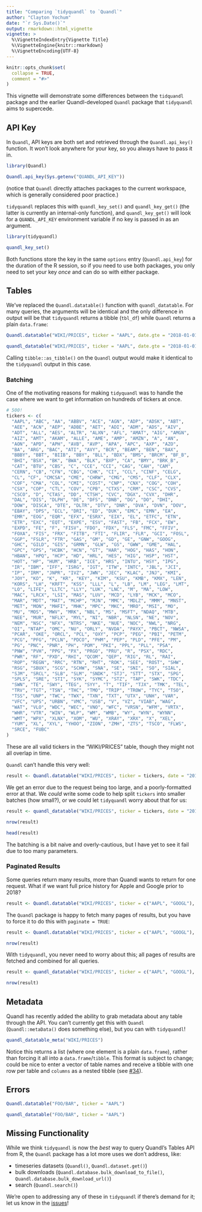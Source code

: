 ```yaml
---
title: "Comparing `tidyquandl` to `Quandl`"
author: "Clayton Yochum"
date: "`r Sys.Date()`"
output: rmarkdown::html_vignette
vignette: >
  %\VignetteIndexEntry{Vignette Title}
  %\VignetteEngine{knitr::rmarkdown}
  %\VignetteEncoding{UTF-8}
---
```


```r
knitr::opts_chunk$set(
  collapse = TRUE,
  comment = "#>"
)
```

This vignette will demonstrate some differences between the `tidquandl` package and the earlier Quandl-developed `Quandl` package that `tidyquandl` aims to supercede.

## API Key

In `Quandl`, API keys are both set and retrieved through the `Quandl.api_key()` function. It won't look anywhere for your key, so you always have to pass it in.

```r
library(Quandl)

Quandl.api_key(Sys.getenv("QUANDL_API_KEY"))
```

(notice that `Quandl` directly attaches packages to the current workspace, which is generally considered poor practice.)

`tidyquandl` replaces this with `quandl_key_set()` and `quandl_key_get()` (the latter is currently an internal-only function), and `quandl_key_get()` will look for a `QUANDL_API_KEY` environment variable if no key is passed in as an argument.

```r
library(tidyquandl)

quandl_key_set()
```

Both functions store the key in the same `options` entry (`Quandl.api_key`) for the duration of the R session, so if you need to use both packages, you only need to set your key _once_ and can do so with either package.


## Tables

We've replaced the `Quandl.datatable()` function with `quandl_datatable`. For many queries, the arguments will be identical and the only difference in output will be that `tidyquandl` returns a tibble (`tbl_df`) while `Quandl` returns a plain `data.frame`:

```r
Quandl.datatable("WIKI/PRICES", ticker = "AAPL", date.gte = "2018-01-01", date.lt = "2018-01-08", qopts.columns = c("ticker", "date", "close", "volume"))

quandl_datatable("WIKI/PRICES", ticker = "AAPL", date.gte = "2018-01-01", date.lt = "2018-01-08", qopts.columns = c("ticker", "date", "close", "volume"))
```

Calling `tibble::as_tibble()` on the `Quandl` output would make it identical to the `tidyquandl` output in this case.


### Batching

One of the motivating reasons for making `tidyquandl` was to handle the case where we want to get information on hundreds of tickers at once.

```r
# 500!
tickers <- c(
  "AAPL", "ABC", "AA", "ABBV", "ACE", "AGN", "ADP", "ADSK", "ABT", 
  "AEE", "ACN", "AEP", "ADBE", "AET", "ADI", "ADM", "ADS", "AIV", 
  "ADT", "ALL", "AES", "ALTR", "ALXN", "AFL", "AMAT", "AIG", "AMGN", 
  "AIZ", "AMT", "AKAM", "ALLE", "AME", "AMP", "AMZN", "A", "AN", 
  "AON", "APD", "APH", "AVB", "AVP", "APA", "APC", "AXP", "AZO", 
  "BA", "ARG", "BAC", "ATI", "AVY", "BCR", "BEAM", "BEN", "BAX", 
  "BBBY", "BBT", "BIIB", "BBY", "BLL", "BDX", "BMS", "BRCM", "BF_B", 
  "BHI", "BSX", "BK", "BWA", "BLK", "BXP", "CA", "BMY", "BRK_B", 
  "CAT", "BTU", "CBS", "C", "CCE", "CCI", "CAG", "CAH", "CAM", 
  "CERN", "CB", "CFN", "CBG", "CHK", "CI", "CCL", "CINF", "CELG", 
  "CL", "CF", "CMCSA", "CME", "CHRW", "CMG", "CMS", "CLF", "CLX", 
  "COF", "CMA", "COL", "CMI", "COST", "CNP", "CNX", "COG", "COH", 
  "CSX", "COP", "CTL", "COV", "CPB", "CTXS", "CRM", "CSC", "CVS", 
  "CSCO", "D", "CTAS", "DD", "CTSH", "CVC", "DGX", "CVX", "DHR", 
  "DAL", "DIS", "DLPH", "DE", "DFS", "DNB", "DG", "DO", "DHI", 
  "DOW", "DISCA", "DTE", "DLTR", "DTV", "DNR", "DVA", "DVN", "DOV", 
  "EBAY", "DPS", "ECL", "DRI", "ED", "DUK", "EMC", "EMN", "EA", 
  "EMR", "EOG", "EQR", "EFX", "ESRX", "EIX", "EL", "ETFC", "ETN", 
  "ETR", "EXC", "EQT", "EXPE", "ESV", "FAST", "FB", "FCX", "EW", 
  "EXPD", "FE", "F", "FISV", "FDO", "FDX", "FLS", "FMC", "FFIV", 
  "FOXA", "FIS", "FRX", "FITB", "FTI", "FLIR", "FLR", "GCI", "FOSL", 
  "GGP", "FSLR", "FTR", "GAS", "GM", "GD", "GE", "GNW", "GOOG", 
  "GHC", "GILD", "GIS", "GRMN", "GLW", "GS", "GWW", "GME", "HAL", 
  "GPC", "GPS", "HCBK", "HCN", "GT", "HAR", "HOG", "HAS", "HON", 
  "HBAN", "HPQ", "HCP", "HD", "HRL", "HES", "HIG", "HSP", "HST", 
  "HOT", "HP", "HUM", "HRB", "ICE", "HRS", "INTU", "HSY", "IPG", 
  "IR", "IBM", "IFF", "ISRG", "IGT", "ITW", "INTC", "JBL", "JCI", 
  "IP", "IRM", "JNPR", "IVZ", "JWN", "JEC", "KLAC", "JNJ", "KMI", 
  "JOY", "KO", "K", "KR", "KEY", "KIM", "KSU", "KMB", "KMX", "LEN", 
  "KORS", "LH", "KRFT", "KSS", "LLL", "L", "LB", "LM", "LEG", "LMT", 
  "LO", "LIFE", "LLTC", "LLY", "LUK", "LNC", "M", "MA", "LOW", 
  "MAC", "LRCX", "LSI", "MAS", "LUV", "MCD", "LYB", "MCK", "MCO", 
  "MAR", "MDT", "MAT", "MCHP", "MJN", "MMC", "MDLZ", "MMM", "MNST", 
  "MET", "MON", "MHFI", "MHK", "MPC", "MKC", "MRO", "MSI", "MO", 
  "MU", "MOS", "MWV", "MRK", "NBL", "MS", "MSFT", "NDAQ", "MTB", 
  "NEE", "MUR", "NFLX", "MYL", "NI", "NBR", "NLSN", "NE", "NOV", 
  "NEM", "NSC", "NFX", "NTRS", "NKE", "NUE", "NOC", "NWL", "NRG", 
  "OI", "NTAP", "OMC", "NU", "ORLY", "NVDA", "PAYX", "PBCT", "NWSA", 
  "PCAR", "OKE", "ORCL", "PCL", "OXY", "PCP", "PEG", "PBI", "PETM", 
  "PCG", "PFG", "PCLN", "PDCO", "PHM", "PEP", "PLD", "PFE", "PM", 
  "PG", "PNC", "PNR", "PH", "POM", "PKI", "PPL", "PLL", "PSA", 
  "PNW", "PVH", "PPG", "PX", "PRGO", "PRU", "R", "PSX", "RDC", 
  "PWR", "RF", "PXD", "RHI", "QCOM", "QEP", "RIG", "RL", "RAI", 
  "ROP", "REGN", "RRC", "RTN", "RHT", "ROK", "SEE", "ROST", "SHW", 
  "RSG", "SBUX", "SCG", "SCHW", "SNA", "SE", "SNI", "SO", "SIAL", 
  "SJM", "SRCL", "SLB", "SLM", "SNDK", "STJ", "STT", "STX", "SPG", 
  "SPLS", "SRE", "STI", "SYK", "SYMC", "STZ", "TAP", "SWK", "TDC", 
  "SWN", "TE", "SWY", "TEG", "SYY", "T", "TIF", "TJX", "TMK", "TEL", 
  "TRV", "TGT", "TSN", "THC", "TMO", "TRIP", "TROW", "TYC", "TSO", 
  "TSS", "UNP", "TWC", "TWX", "TXN", "TXT", "UTX", "UNH", "VAR", 
  "VFC", "UPS", "URBN", "VMC", "USB", "V", "VZ", "VIAB", "WAG", 
  "WAT", "VLO", "WDC", "WEC", "VNO", "WFC", "VRSN", "WFM", "VRTX", 
  "WHR", "VTR", "WIN", "WLP", "WM", "WMB", "WY", "WYN", "WYNN", 
  "WMT", "WPX", "XLNX", "XOM", "WU", "XRAY", "XRX", "X", "XEL", 
  "YUM", "XL", "XYL", "YHOO", "ZION", "ZMH", "ZTS", "TSCO", "FLWS", 
  "SRCE", "FUBC"
)
```

These are all valid tickers in the "WIKI/PRICES" table, though they might not all overlap in time.

`Quandl` can't handle this very well:

```r
result <- Quandl.datatable("WIKI/PRICES", ticker = tickers, date = "2018-01-02", qopts.columns = c("ticker", "date", "close", "volume"))
```

We get an error due to the request being too large, and a poorly-formatted error at that. We _could_ write some code to help split `tickers` into smaller batches (how small?), or we could let `tidyquandl` worry about that for us:

```r
result <- quandl_datatable("WIKI/PRICES", ticker = tickers, date = "2018-01-02", qopts.columns = c("ticker", "date", "close", "volume"))

nrow(result)

head(result)
```

The batching is a bit naive and overly-cautious, but I have yet to see it fail due to too many parameters.


### Paginated Results

Some queries return many results, more than Quandl wants to return for one request. What if we want full price history for Apple and Google prior to 2018?

```r
result <- Quandl.datatable("WIKI/PRICES", ticker = c("AAPL", "GOOGL"), date.lt = "2018-01-01", qopts.columns = c("ticker", "date", "close", "volume"))
```

The `Quandl` package is happy to fetch many pages of results, but you have to force it to do this with `paginate = TRUE`:

```r
result <- Quandl.datatable("WIKI/PRICES", ticker = c("AAPL", "GOOGL"), date.lt = "2018-01-01", qopts.columns = c("ticker", "date", "close", "volume"), paginate = TRUE)

nrow(result)
```

With `tidyquandl`, you never need to worry about this; all pages of results are fetched and combined for all queries.

```r
result <- quandl_datatable("WIKI/PRICES", ticker = c("AAPL", "GOOGL"), date.lt = "2018-01-01", qopts.columns = c("ticker", "date", "close", "volume"))

nrow(result)
```


## Metadata

Quandl has recently added the ability to grab metadata about any table through the API. You can't currently get this with `Quandl` (`Quandl::metaData()` does something else), but you can with `tidyquandl`!

```r
quandl_datatable_meta("WIKI/PRICES")
```

Notice this returns a list (where one element is a plain `data.frame`), rather than forcing it all into a `data.frame`/`tibble`. This format is subject to change; could be nice to enter a vector of table names and receive a tibble with one row per table and `columns` as a nested tibble (see [#34](https://github.com/ClaytonJY/tidyquandl/issues/34)).


## Errors

```r
Quandl.datatable("FOO/BAR", ticker = "AAPL")

quandl_datatable("FOO/BAR", ticker = "AAPL")
```


## Missing Functionality

While we think `tidyquandl` is now the _best_ way to query Quandl's Tables API from R, the `Quandl` package has a lot more uses we don't address, like:

- timeseries datasets (`Quandl()`, `Quandl.dataset.get()`)
- bulk downloads (`Quandl.database.bulk_download_to_file()`, `Quandl.database.bulk_download_url()`)
- search (`Quandl.search()`)

We're open to addressing any of these in `tidyquandl` if there's demand for it; let us know in the [issues]()!

